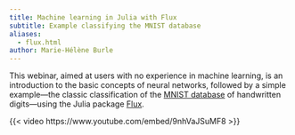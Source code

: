 ```yaml
---
title: Machine learning in Julia with Flux
subtitle: Example classifying the MNIST database
aliases:
  - flux.html
author: Marie-Hélène Burle
---
```


:::{.def}


This webinar, aimed at users with no experience in machine learning, is an introduction to the basic concepts of neural networks, followed by a simple example—the classic classification of the [MNIST database](http://yann.lecun.com/exdb/mnist/) of handwritten digits—using the Julia package [Flux](https://fluxml.ai/).

:::

{{< video https://www.youtube.com/embed/9nhVaJSuMF8 >}}
